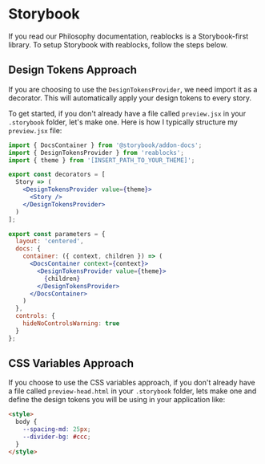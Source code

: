 
<Meta title="Docs/Getting Started/Storybook" />

# Storybook
If you read our Philosophy documentation, reablocks is a Storybook-first library.
To setup Storybook with reablocks, follow the steps below.

## Design Tokens Approach
If you are choosing to use the `DesignTokensProvider`, we need import
it as a decorator. This will automatically apply your design tokens to
every story.

To get started, if you don't already have a file called
`preview.jsx` in your `.storybook` folder, let's make one. Here is how
I typically structure my `preview.jsx` file:

```jsx
import { DocsContainer } from '@storybook/addon-docs';
import { DesignTokensProvider } from 'reablocks';
import { theme } from '[INSERT_PATH_TO_YOUR_THEME]';

export const decorators = [
  Story => (
    <DesignTokensProvider value={theme}>
      <Story />
    </DesignTokensProvider>
  )
];

export const parameters = {
  layout: 'centered',
  docs: {
    container: ({ context, children }) => (
      <DocsContainer context={context}>
        <DesignTokensProvider value={theme}>
          {children}
        </DesignTokensProvider>
      </DocsContainer>
    )
  },
  controls: {
    hideNoControlsWarning: true
  }
};
```

## CSS Variables Approach
If you choose to use the CSS variables approach, if you don't
already have a file called `preview-head.html` in your `.storybook`
folder, lets make one and define the design tokens you will
be using in your application like:

```html
<style>
  body {
    --spacing-md: 25px;
    --divider-bg: #ccc;
  }
</style>
```
